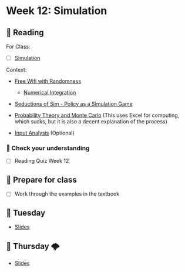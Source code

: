 # Week 12: Simulation

## 📖 Reading

For Class:

- [ ] [Simulation](https://srvanderplas.github.io/stat-computing-r-python/part-advanced-topics/01-simulation.html)

Context: 

- [Free Wifi with Randomness](https://articles.foletta.org/post/random-wifi-password/)
    - [Numerical Integration](../activities/11-numerical-integration.qmd)

- [Seductions of Sim - Policy as a Simulation Game](https://www.princeton.edu/~starr/17star.html)

- [Probability Theory and Monte Carlo](https://unl.alma.exlibrisgroup.com/leganto/public/01UON_LINC/citation/17174402200006387?auth=SAML) (This uses Excel for computing, which sucks, but it is also a decent explanation of the process)
- [Input Analysis](https://unl.alma.exlibrisgroup.com/leganto/public/01UON_LINC/citation/17174402200006387?auth=SAML)  (Optional)

### 🎯 Check your understanding

- [ ] Reading Quiz Week 12

## 🥣 Prepare for class

- [ ] Work through the examples in the textbook

## 🌮 Tuesday

- [Slides](../slides/12-simulation.qmd)

## 🔨️ Thursday 🌩

- [Slides](../slides/12-simulation.qmd)

